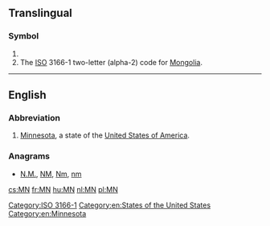 {{also|Mn|mN|.mn|mn}}
==Translingual==

===Symbol===
{{head|mul|symbol}}

# {{SI-unit-abb|mega|newton|[[force]]}}
# The [[ISO]] 3166-1 two-letter (alpha-2) code for [[Mongolia]].

[[Category:ISO 3166-1]]

----

==English==

===Abbreviation===
{{rfc-header|Abbreviation}}
{{head|en|abbreviation}}

# [[Minnesota]], a state of the [[United States of America]].

===Anagrams===
* [[N.M.#English|N.M.]], [[NM#English|NM]], [[Nm#English|Nm]], [[nm#English|nm]]

[[Category:en:States of the United States]]
[[Category:en:Minnesota]]

[[cs:MN]]
[[fr:MN]]
[[hu:MN]]
[[nl:MN]]
[[pl:MN]]